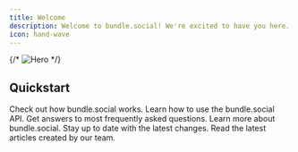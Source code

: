 ```yaml
---
title: Welcome
description: Welcome to bundle.social! We're excited to have you here.
icon: hand-wave
---
```


{/* <img
  className=""
  src="/images/hero.png"
  alt="Hero"
/> */}

## Quickstart

<CardGroup cols={2}>
  <Card
    title="Demo"
    icon="play"
    href="demo"
  >
    Check out how bundle.social works.
  </Card>
  <Card
    title="API Reference"
    icon="terminal"
    href="api-reference"
  >
    Learn how to use the bundle.social API.
  </Card>
</CardGroup>

<CardGroup cols={2}>
  <Card
    title="FAQ"
    icon="question"
    href="faq"
  >
    Get answers to most frequently asked questions.
  </Card>
  <Card
    title="Knowledge Base"
    icon="books"
    href="knowledge"
  >
    Learn more about bundle.social.
  </Card>
</CardGroup>

<CardGroup cols={2}>
  <Card
    title="Changelog"
    icon="clock-rotate-left"
    href="changelog"
  >
    Stay up to date with the latest changes.
  </Card>
  <Card
    title="Blog"
    icon="rss"
    href="blog"
  >
    Read the latest articles created by our team.
  </Card>
</CardGroup>
